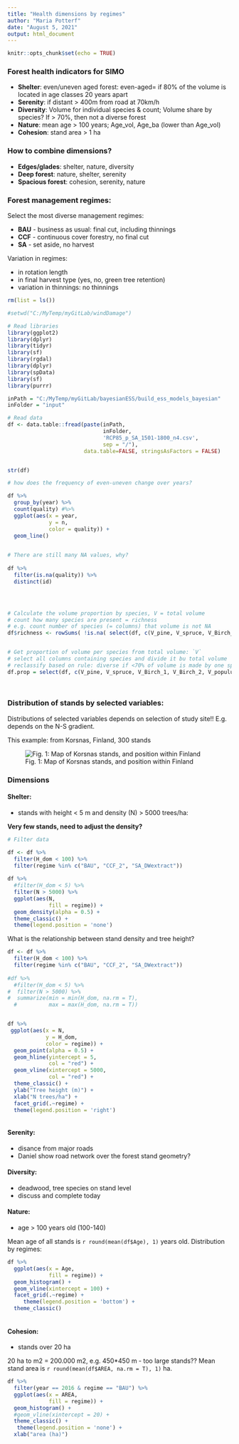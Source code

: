 ```yaml
---
title: "Health dimensions by regimes"
author: "Maria Potterf"
date: "August 5, 2021"
output: html_document
---
```


```r
knitr::opts_chunk$set(echo = TRUE)
```

### Forest health indicators for SIMO


- **Shelter**:   even/uneven aged forest: even-aged= if 80% of the volume is located in age classes 20 years apart
- **Serenity**:  if distant > 400m from road at 70km/h
- **Diversity**: Volume for individual species & count; Volume share by species? If > 70%, then not a diverse forest
- **Nature**:    mean age > 100 years; Age_vol, Age_ba (lower than Age_vol)
- **Cohesion**:  stand area > 1 ha

### How to combine dimensions? 

- **Edges/glades**:    shelter, nature, diversity
- **Deep forest**:     nature, shelter, serenity
- **Spacious forest**: cohesion, serenity, nature


### Forest management regimes:

Select the most diverse management regimes: 

- **BAU** - business as usual: final cut, including thinnings
- **CCF** - continuous cover forestry, no final cut
- **SA**  - set aside, no harvest

Variation in regimes:

- in rotation length
- in final harvest type (yes, no, green tree retention)
- variation in thinnings: no thinnings

``` r
rm(list = ls())

#setwd("C:/MyTemp/myGitLab/windDamage")

# Read libraries
library(ggplot2)
library(dplyr)
library(tidyr)
library(sf)
library(rgdal)
library(dplyr)
library(spData)
library(sf)
library(purrr)

```


```r

inPath = "C:/MyTemp/myGitLab/bayesianESS/build_ess_models_bayesian"
inFolder = "input"

# Read data
df <- data.table::fread(paste(inPath, 
                              inFolder, 
                              'RCP85_p_SA_1501-1800_n4.csv',  
                              sep = "/"),  
                        data.table=FALSE, stringsAsFactors = FALSE)


str(df)

```


```r

# how does the frequency of even-uneven change over years?

df %>% 
  group_by(year) %>% 
  count(quality) #%>% 
  ggplot(aes(x = year,
             y = n,
             color = quality)) + 
  geom_line()

  
# There are still many NA values, why?
  
df %>%  
  filter(is.na(quality)) %>% 
  distinct(id)




# Calculate the volume proportion by species, V = total volume
# count how many species are present = richness
# e.g. count number of species (= columns) that volume is not NA
df$richness <- rowSums( !is.na( select(df, c(V_pine, V_spruce, V_Birch_1, V_Birch_2, V_populus, V_Alnus_incana, V_Alnus_glutinosa, V_o_coniferous, V_o_decidious))))


# Get proportion of volume per species from total volume: `V`
# select all columns containing species and divide it bu total volume
# reclassify based on rule: diverse if <70% of volume is made by one species
df.prop = select(df, c(V_pine, V_spruce, V_Birch_1, V_Birch_2, V_populus, V_Alnus_incana, V_Alnus_glutinosa, V_o_coniferous, V_o_decidious))/df$V*100

  

```



### Distribution of stands by selected variables:

Distributions of selected variables depends on selection of study site!! E.g. depends on the N-S gradient.

This example: from Korsnas, Finland, 300 stands



![Fig. 1: Map of Korsnas stands, and position within Finland](C:/MyTemp/myGitLab/bayesianESS/build_ess_models_bayesian/Health/Korsnas_map.PNG)

### Dimensions

#### Shelter:

- stands with height < 5 m and density (N) > 5000 trees/ha:

**Very few stands, need to adjust the density?**

```r

# Filter data

df <- df %>% 
  filter(H_dom < 100) %>% 
  filter(regime %in% c("BAU", "CCF_2", "SA_DWextract"))
  
df %>% 
  #filter(H_dom < 5) %>% 
  filter(N > 5000) %>% 
  ggplot(aes(N,
             fill = regime)) +
  geom_density(alpha = 0.5) + 
  theme_classic() +
  theme(legend.position = 'none')
```

What is the relationship between stand density and tree height?

```r

df <- df %>% 
  filter(H_dom < 100) %>% 
  filter(regime %in% c("BAU", "CCF_2", "SA_DWextract"))
  
#df %>% 
  #filter(H_dom < 5) %>% 
#  filter(N > 5000) %>% 
#  summarize(min = min(H_dom, na.rm = T),
  #          max = max(H_dom, na.rm = T)) 


df %>% 
 ggplot(aes(x = N,
            y = H_dom,
            color = regime)) +
  geom_point(alpha = 0.5) + 
  geom_hline(yintercept = 5, 
             col = "red") +
  geom_vline(xintercept = 5000, 
             col = "red") + 
  theme_classic() +
  ylab("Tree height (m)") +
  xlab("N trees/ha") +
  facet_grid(.~regime) +
  theme(legend.position = 'right')



```

#### Serenity: 

- disance from major roads
- Daniel show road network over the forest stand geometry?

#### Diversity:  

- deadwood, tree species  on stand level
- discuss and complete today

#### Nature: 

- age > 100 years old (100-140)

Mean age of all stands is  `r round(mean(df$Age), 1)` years old. Distribution by regimes: 

```r

df %>% 
  ggplot(aes(x = Age,
             fill = regime)) +
  geom_histogram() +
  geom_vline(xintercept = 100) + 
  facet_grid(.~regime) +
     theme(legend.position = 'bottom') +
  theme_classic()
 

```

#### Cohesion:

- stands over 20 ha 

20 ha to m2 = 200.000 m2, e.g. 450*450 m
- too large stands?? Mean stand area is `r round(mean(df$AREA, na.rm = T), 1)` ha. 

```r

df %>% 
  filter(year == 2016 & regime == "BAU") %>% 
  ggplot(aes(x = AREA,
             fill = regime)) +
  geom_histogram() +
  #geom_vline(xintercept = 20) + 
  theme_classic() +
   theme(legend.position = 'none') +
  xlab("area (ha)") 
 
```


